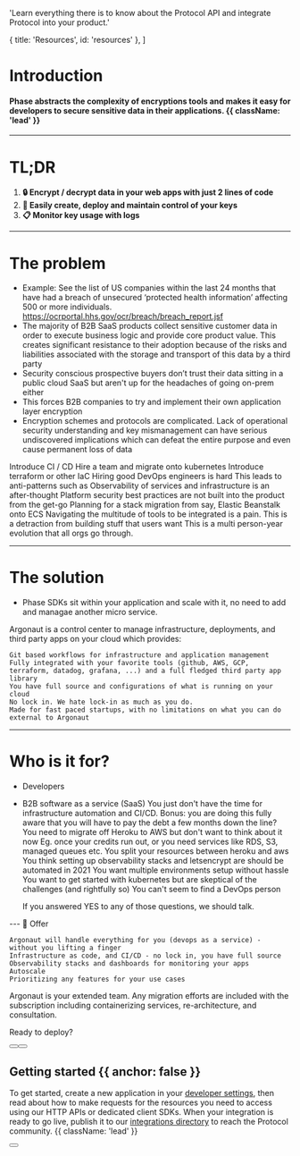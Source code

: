 
  'Learn everything there is to know about the Protocol API and integrate Protocol into your product.'

  { title: 'Resources', id: 'resources' },
]

<HeroPattern />

# Introduction
#### Phase abstracts the complexity of encryptions tools and makes it easy for developers to secure sensitive data in their applications. {{ className: 'lead' }}

---
# TL;DR
1. **🔒 Encrypt / decrypt data in your web apps with just 2 lines of code**
2. **🔑 Easily create, deploy and maintain control of your keys**
3. **📋 Monitor key usage with logs**
---
# The problem

- Example: See the list of US companies within the last 24 months that have had a breach of unsecured ‘protected health information’ affecting 500 or more individuals.
https://ocrportal.hhs.gov/ocr/breach/breach_report.jsf
- The majority of B2B SaaS products collect sensitive customer data in order to execute business logic and provide core product value. This creates significant resistance to their adoption because of the risks and liabilities associated with the storage and transport of this data by a third party
- Security conscious prospective buyers don’t trust their data sitting in a public cloud SaaS but aren't up for the headaches of going on-prem either
- This forces B2B companies to try and implement their own application layer encryption
- Encryption schemes and protocols are complicated. Lack of operational security understanding and key mismanagement can have serious undiscovered implications which can defeat the entire purpose and even cause permanent loss of data


Introduce CI / CD
Hire a team and migrate onto kubernetes
Introduce terraform or other IaC
Hiring good DevOps engineers is hard
This leads to anti-patterns such as
Observability of services and infrastructure is an after-thought
Platform security best practices are not built into the product from the get-go
Planning for a stack migration from say, Elastic Beanstalk onto ECS
Navigating the multitude of tools to be integrated is a pain.
This is a detraction from building stuff that users want
This is a multi person-year evolution that all orgs go through.

---
# The solution
- Phase SDKs sit within your application and scale with it, no need to add and managae another micro service.

Argonaut is a control center to manage infrastructure, deployments, and third party apps on your cloud which provides:

    Git based workflows for infrastructure and application management
    Fully integrated with your favorite tools (github, AWS, GCP, terraform, datadog, grafana, ...) and a full fledged third party app library
    You have full source and configurations of what is running on your cloud
    No lock in. We hate lock-in as much as you do.
    Made for fast paced startups, with no limitations on what you can do external to Argonaut

---
# Who is it for?
- Developers
- B2B software as a service (SaaS)
    You just don't have the time for infrastructure automation and CI/CD.
        Bonus: you are doing this fully aware that you will have to pay the debt a few months down the line?
    You need to migrate off Heroku to AWS but don't want to think about it now
        Eg. once your credits run out, or you need services like RDS, S3, managed queues etc.
        You split your resources between heroku and aws
    You think setting up observability stacks and letsencrypt are should be automated in 2021
    You want multiple environments setup without hassle
    You want to get started with kubernetes but are skeptical of the challenges (and rightfully so)
    You can't seem to find a DevOps person

    If you answered YES to any of those questions, we should talk.

--- 🤝 Offer

    Argonaut will handle everything for you (devops as a service) - without you lifting a finger
    Infrastructure as code, and CI/CD - no lock in, you have full source
    Observability stacks and dashboards for monitoring your apps
    Autoscale
    Prioritizing any features for your use cases

Argonaut is your extended team. Any migration efforts are included with the subscription including containerizing services, re-architecture, and consultation.

Ready to deploy?


<div className="not-prose mb-16 mt-6 flex gap-3">
  <Button href="/quickstart" arrow="right" children="Quickstart" />
  <Button href="/sdks" variant="outline" children="Explore SDKs" />
</div>

## Getting started {{ anchor: false }}

To get started, create a new application in your [developer settings](#), then read about how to make requests for the resources you need to access using our HTTP APIs or dedicated client SDKs. When your integration is ready to go live, publish it to our [integrations directory](#) to reach the Protocol community. {{ className: 'lead' }}

<div className="not-prose">
  <Button
    href="/sdks"
    variant="text"
    arrow="right"
    children="🚀 Get Started Now!"
  />
</div>


<Resources />

